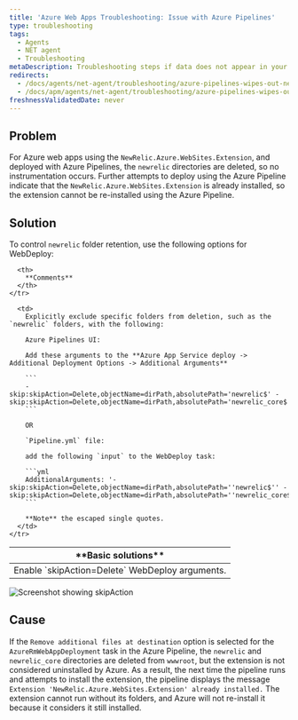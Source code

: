 ```yaml
---
title: 'Azure Web Apps Troubleshooting: Issue with Azure Pipelines'
type: troubleshooting
tags:
  - Agents
  - NET agent
  - Troubleshooting
metaDescription: Troubleshooting steps if data does not appear in your app after you installed the New Relic .NET agent.
redirects:
  - /docs/agents/net-agent/troubleshooting/azure-pipelines-wipes-out-newrelicazurewebsitesextension-directories
  - /docs/apm/agents/net-agent/troubleshooting/azure-pipelines-wipes-out-newrelicazurewebsitesextension-directories
freshnessValidatedDate: never
---
```



## Problem

For Azure web apps using the `NewRelic.Azure.WebSites.Extension`, and deployed with Azure Pipelines, the `newrelic` directories are deleted, so no instrumentation occurs. Further attempts to deploy using the Azure Pipeline indicate that the `NewRelic.Azure.WebSites.Extension` is already installed, so the extension cannot be re-installed using the Azure Pipeline.

## Solution

To control `newrelic` folder retention, use the following options for WebDeploy:

<table>
  <thead>
    <tr>
      <th>
        **Basic solutions**
      </th>

      <th>
        **Comments**
      </th>
    </tr>
  </thead>

  <tbody>
    <tr>
      <td>
        Enable `skipAction=Delete` WebDeploy arguments.
      </td>

      <td>
        Explicitly exclude specific folders from deletion, such as the `newrelic` folders, with the following:

        Azure Pipelines UI:

        Add these arguments to the **Azure App Service deploy -> Additional Deployment Options -> Additional Arguments**

        ```
        -skip:skipAction=Delete,objectName=dirPath,absolutePath='newrelic$' -skip:skipAction=Delete,objectName=dirPath,absolutePath='newrelic_core$'
        ```

        OR

        `Pipeline.yml` file:

        add the following `input` to the WebDeploy task:

        ```yml
        AdditionalArguments: '-skip:skipAction=Delete,objectName=dirPath,absolutePath=''newrelic$'' -skip:skipAction=Delete,objectName=dirPath,absolutePath=''newrelic_core$'''
        ```

        **Note** the escaped single quotes.
      </td>
    </tr>
  </tbody>
</table>

<img
  title="Screenshot showing skipAction"
  alt="Screenshot showing skipAction"
  src={apmSkipactioninAzurePipeline}
/>

## Cause

If the `Remove additional files at destination` option is selected for the `AzureRmWebAppDeployment` task in the Azure Pipeline, the `newrelic` and `newrelic_core` directories are deleted from `wwwroot`, but the extension is not considered uninstalled by Azure. As a result, the next time the pipeline runs and attempts to install the extension, the pipeline displays the message `Extension 'NewRelic.Azure.WebSites.Extension' already installed.` The extension cannot run without its folders, and Azure will not re-install it because it considers it still installed.
